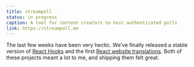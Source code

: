 ```yaml
---
title: streampoll
status: in progress
caption: A tool for content creators to host authenticated polls
link: https://streampoll.me
---
```


The last few weeks have been very hectic. We’ve finally released a stable version of [React Hooks](https://reactjs.org/blog/2019/02/06/react-v16.8.0.html) and the first [React website translations](https://reactjs.org/blog/2019/02/23/is-react-translated-yet.html). Both of these projects meant a lot to me, and shipping them felt great.